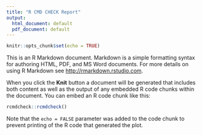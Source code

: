 ```yaml
---
title: "R CMD CHECK Report"
output:
  html_document: default
  pdf_document: default
---
```


```r
knitr::opts_chunk$set(echo = TRUE)
```


This is an R Markdown document. Markdown is a simple formatting syntax for authoring HTML, PDF, and MS Word documents. For more details on using R Markdown see <http://rmarkdown.rstudio.com>.

When you click the **Knit** button a document will be generated that includes both content as well as the output of any embedded R code chunks within the document. You can embed an R code chunk like this:

```r
rcmdcheck::rcmdcheck()
```


Note that the `echo = FALSE` parameter was added to the code chunk to prevent printing of the R code that generated the plot.
